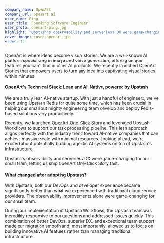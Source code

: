 ```yaml
---
company_name: OpenArt
company_url: openart.ai
user_name: Ping
user_title: Founding Software Engineer
user_photo: openart-ping.jpg
highlight: "Upstash's observability and serverless DX were game-changing for our small team, letting us ship OpenArt One-Click Story fast."
cover_image: cover-openart.jpg
order: 13
---
```


OpenArt is where ideas become visual stories. We are a well-known AI platform specializing in image and video generation, offering unique features you can't find in other AI products. We recently launched OpenArt Stories that empowers users to turn any idea into captivating visual stories within minutes.

#### OpenArt's Technical Stack: Lean and AI-Native, powered by Upstash

We are a truly lean AI-native startup. With just a handful of engineers, we've been using Upstash Redis for quite some time, which has been crucial in helping our small but mighty engineering team develop and deploy Redis-based solutions very productively.

Recently, we launched [OpenArt One-Click Story](https://www.youtube.com/watch?v=R2hGaLxsxRk) and leveraged Upstash Workflows to support our task processing pipeline. This lean approach aligns perfectly with the industry trend toward AI-native companies that can achieve massive scale with minimal resources. Looking ahead, we're excited about potentially building agentic AI systems on top of Upstash's infrastructure.

<Highlight name="Ping" title="Founding Software Engineer" photo="victor.jpeg">
  Upstash's observability and serverless DX were game-changing for our small team, letting us ship OpenArt One-Click Story fast.
</Highlight>

#### What changed after adopting Upstash?

With Upstash, both our DevOps and developer experience became significantly better than what we experienced with traditional cloud service providers. The observability improvements alone were game-changing for our small team.

During our implementation of Upstash Workflows, the Upstash team was incredibly responsive to our questions and addressed issues quickly. This combination of better DevOps, superior DX, and exceptional team support made our migration smooth and, most importantly, allowed us to focus on building innovative AI features rather than managing traditional infrastructure.



